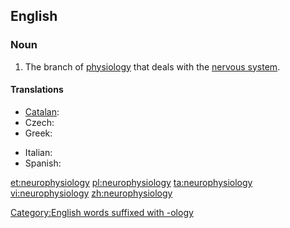 ==English==
{{wikipedia}}
===Noun===
{{en-noun|-}}

# {{context|physiology|neuroscience|lang=en}} The branch of [[physiology]] that deals with the [[nervous system]].

====Translations====
{{trans-top|branch of physiology that deals with the nervous system}}
* [[Catalan]]: {{t-|ca|neurofisiologia|f}}
* Czech: {{t-|cs|neurofyziologie|f}}
* Greek: {{t+|el|νευροφυσιολογία|f|tr=nevrofisiología}}
{{trans-mid}}
* Italian: {{t-|it|neurofisiologia|f}}
* Spanish: {{t-|es|neurofisiología|f}}
{{trans-bottom}}

[[et:neurophysiology]]
[[pl:neurophysiology]]
[[ta:neurophysiology]]
[[vi:neurophysiology]]
[[zh:neurophysiology]]
[[Category:English words suffixed with -ology]]